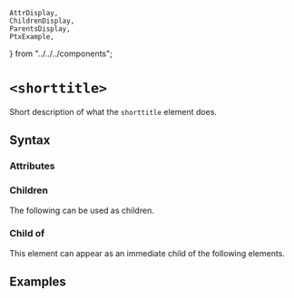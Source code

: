     AttrDisplay,
    ChildrenDisplay,
    ParentsDisplay,
    PtxExample,
} from "../../../components";

# `<shorttitle>`

Short description of what the `shorttitle` element does.

## Syntax

### Attributes

<AttrDisplay name="shorttitle" />

### Children

The following can be used as children.

<ChildrenDisplay name="shorttitle" />

### Child of

This element can appear as an immediate child of the following elements.

<ParentsDisplay name="shorttitle" />

## Examples

    
